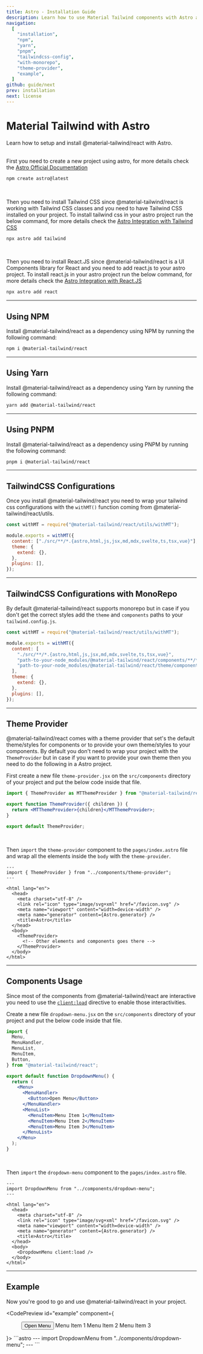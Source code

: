 ```yaml
---
title: Astro - Installation Guide
description: Learn how to use Material Tailwind components with Astro and Tailwind CSS to easily create elegant and flexible pages.
navigation:
  [
    "installation",
    "npm",
    "yarn",
    "pnpm",
    "tailwindcss-config",
    "with-monorepo",
    "theme-provider",
    "example",
  ]
github: guide/next
prev: installation
next: license
---
```


# Material Tailwind with Astro

<span id="installation" className="scroll-mt-48" />
Learn how to setup and install @material-tailwind/react with Astro.

<br />
<br />

First you need to create a new project using astro, for more details check the <a target="_blank" className="font-medium hover:text-blue-500 transition-colors" href="https://docs.astro.build/en/getting-started/?ref=material-tailwind">Astro Official Documentation</a>

```bash
npm create astro@latest
```

<br />

Then you need to install Tailwind CSS since @material-tailwind/react is working with Tailwind CSS classes and you need to have Tailwind CSS installed on your project.
To install tailwind css in your astro project run the below command, for more details check the <a target="_blank" className="font-medium hover:text-blue-500 transition-colors" href="https://docs.astro.build/en/guides/integrations-guide/tailwind/?ref=material-tailwind">Astro Integration with Tailwind CSS</a>

```bash
npx astro add tailwind
```

<br />

Then you need to install React.JS since @material-tailwind/react is a UI Components library for React and you need to add react.js to your astro project.
To install react.js in your astro project run the below command, for more details check the <a target="_blank" className="font-medium hover:text-blue-500 transition-colors" href="https://docs.astro.build/en/guides/integrations-guide/react/?ref=material-tailwind">Astro Integration with React.JS</a>

```bash
npx astro add react
```

---

## Using NPM

Install @material-tailwind/react as a dependency using NPM by running the following command:

<span id="npm" className="scroll-mt-48" />

```bash
npm i @material-tailwind/react
```

---

## Using Yarn

Install @material-tailwind/react as a dependency using Yarn by running the following command:

<span id="yarn" className="scroll-mt-48" />

```bash
yarn add @material-tailwind/react
```

---

## Using PNPM

Install @material-tailwind/react as a dependency using PNPM by running the following command:

<span id="pnpm" className="scroll-mt-48" />

```bash
pnpm i @material-tailwind/react
```

---

## TailwindCSS Configurations

<span id="tailwindcss-config" className="scroll-mt-48" />

Once you install @material-tailwind/react you need to wrap your tailwind css configurations with the <Code>withMT()</Code> function coming from @material-tailwind/react/utils.

```js {1, 3, 9}
const withMT = require("@material-tailwind/react/utils/withMT");

module.exports = withMT({
  content: ["./src/**/*.{astro,html,js,jsx,md,mdx,svelte,ts,tsx,vue}"],
  theme: {
    extend: {},
  },
  plugins: [],
});
```

---

## TailwindCSS Configurations with MonoRepo

<span id="with-monorepo" className="scroll-mt-48" />

By default @material-tailwind/react supports monorepo but in case if you don't get the correct styles add the <Code>theme</Code> and <Code>components</Code> paths to your <Code>tailwind.config.js</Code>.

```js {6,7}
const withMT = require("@material-tailwind/react/utils/withMT");

module.exports = withMT({
  content: [
    "./src/**/*.{astro,html,js,jsx,md,mdx,svelte,ts,tsx,vue}",
    "path-to-your-node_modules/@material-tailwind/react/components/**/*.{js,ts,jsx,tsx}",
    "path-to-your-node_modules/@material-tailwind/react/theme/components/**/*.{js,ts,jsx,tsx}",
  ],
  theme: {
    extend: {},
  },
  plugins: [],
});
```

---

## Theme Provider

<span id="theme-provider" className="scroll-mt-48" />

@material-tailwind/react comes with a theme provider that set's the default theme/styles for components or to provide your own theme/styles to your components. By default you don't need to wrap your project with the <Code>ThemeProvider</Code> but in case if you want to provide your own theme then you need to do the following in a Astro project.

First create a new file <Code>theme-provider.jsx</Code> on the <Code>src/components</Code> directory of your project and put the below code inside that file.

```jsx
import { ThemeProvider as MTThemeProvider } from "@material-tailwind/react";

export function ThemeProvider({ children }) {
  return <MTThemeProvider>{children}</MTThemeProvider>;
}

export default ThemeProvider;
```

<br />

Then <Code>import</Code> the <Code>theme-provider</Code> component to the <Code>pages/index.astro</Code> file and wrap all the elements inside the <Code>body</Code> with the <Code>theme-provider</Code>.

```astro {2,14,16}
---
import { ThemeProvider } from "../components/theme-provider";
---

<html lang="en">
  <head>
    <meta charset="utf-8" />
    <link rel="icon" type="image/svg+xml" href="/favicon.svg" />
    <meta name="viewport" content="width=device-width" />
    <meta name="generator" content={Astro.generator} />
    <title>Astro</title>
  </head>
  <body>
    <ThemeProvider>
      <!-- Other elements and components goes there -->
    </ThemeProvider>
  </body>
</html>
```

---

## Components Usage

<span id="components-usage" className="scroll-mt-48" />

Since most of the components from @material-tailwind/react are interactive you need to use the <a target="_blank" className="font-medium hover:text-blue-500 transition-colors" href="https://docs.astro.build/en/reference/directives-reference/#client-directives">`client:load`</a> directive to enable those interactivities.

Create a new file <Code>dropdown-menu.jsx</Code> on the <Code>src/components</Code> directory of your project and put the below code inside that file.

```jsx
import {
  Menu,
  MenuHandler,
  MenuList,
  MenuItem,
  Button,
} from "@material-tailwind/react";

export default function DropdownMenu() {
  return (
    <Menu>
      <MenuHandler>
        <Button>Open Menu</Button>
      </MenuHandler>
      <MenuList>
        <MenuItem>Menu Item 1</MenuItem>
        <MenuItem>Menu Item 2</MenuItem>
        <MenuItem>Menu Item 3</MenuItem>
      </MenuList>
    </Menu>
  );
}
```

<br />

Then <Code>import</Code> the <Code>dropdown-menu</Code> component to the <Code>pages/index.astro</Code> file.

```astro {2,14}
---
import DropdownMenu from "../components/dropdown-menu";
---

<html lang="en">
  <head>
    <meta charset="utf-8" />
    <link rel="icon" type="image/svg+xml" href="/favicon.svg" />
    <meta name="viewport" content="width=device-width" />
    <meta name="generator" content={Astro.generator} />
    <title>Astro</title>
  </head>
  <body>
    <DropdownMenu client:load />
  </body>
</html>
```

---

## Example

Now you're good to go and use @material-tailwind/react in your project.

<CodePreview id="example" component={
  <Menu>
    <MenuHandler>
      <Button>Open Menu</Button>
    </MenuHandler>
    <MenuList>
      <MenuItem>Menu Item 1</MenuItem>
      <MenuItem>Menu Item 2</MenuItem>
      <MenuItem>Menu Item 3</MenuItem>
    </MenuList>
  </Menu>
}>
```astro
---
import DropdownMenu from "../components/dropdown-menu";
---

<html lang="en">
  <head>
    <meta charset="utf-8" />
    <link rel="icon" type="image/svg+xml" href="/favicon.svg" />
    <meta name="viewport" content="width=device-width" />
    <meta name="generator" content={Astro.generator} />
    <title>Astro</title>
  </head>
  <body>
    <DropdownMenu client:load />
  </body>
</html>
```
</CodePreview>

